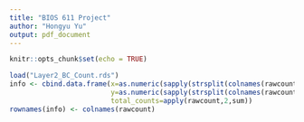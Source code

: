 ```yaml
---
title: "BIOS 611 Project"
author: "Hongyu Yu"
output: pdf_document
---
```


```r
knitr::opts_chunk$set(echo = TRUE)
```

```r
load("Layer2_BC_Count.rds")
info <- cbind.data.frame(x=as.numeric(sapply(strsplit(colnames(rawcount),split="x"),"[",1)),
                         y=as.numeric(sapply(strsplit(colnames(rawcount),split="x"),"[",2)),
                         total_counts=apply(rawcount,2,sum))
rownames(info) <- colnames(rawcount)
```